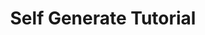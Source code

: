 ---
title: 'Self Generate Tutorial'
description: 'Introduction on how to create your own flashcards.'
---